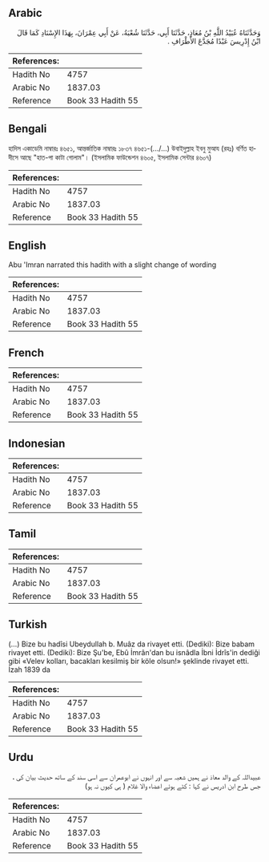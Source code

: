 ## Arabic


<div dir="rtl" lang="ar" style={{fontSize:'larger',backgroundColor:'#f8f9fa',padding:20}}>
وَحَدَّثَنَاهُ عُبَيْدُ اللَّهِ بْنُ مُعَاذٍ، حَدَّثَنَا أَبِي، حَدَّثَنَا شُعْبَةُ، عَنْ أَبِي عِمْرَانَ، بِهَذَا الإِسْنَادِ كَمَا قَالَ ابْنُ إِدْرِيسَ عَبْدًا مُجَدَّعَ الأَطْرَافِ ‏.‏
</div>
<div style={{backgroundColor:'#f8f9fa',padding:20, marginBottom: 10}}><table> <thead> <tr> <th>References:</th> <th></th> </tr> </thead> <tbody><tr><td>Hadith No</td><td>4757</td></tr><tr><td>Arabic No</td><td>1837.03</td></tr><tr><td>Reference</td><td>Book 33 Hadith 55</td></tr></tbody></table></div>

## Bengali


<div dir="ltr" lang="bn" style={{fontSize:'larger',backgroundColor:'#f8f9fa',padding:20}}>
হাদিস একাডেমি নাম্বারঃ ৪৬৫১, আন্তর্জাতিক নাম্বারঃ ১৮৩৭ ৪৬৫১-(.../...) উবাইদুল্লাহ ইবনু মুআয (রহঃ) বর্ণিত হাদীসে আছে "হাত-পা কাটা গোলাম"। (ইসলামিক ফাউন্ডেশন ৪৬০৫, ইসলামিক সেন্টার ৪৬০৭)
</div>
<div style={{backgroundColor:'#f8f9fa',padding:20, marginBottom: 10}}><table> <thead> <tr> <th>References:</th> <th></th> </tr> </thead> <tbody><tr><td>Hadith No</td><td>4757</td></tr><tr><td>Arabic No</td><td>1837.03</td></tr><tr><td>Reference</td><td>Book 33 Hadith 55</td></tr></tbody></table></div>

## English


<div dir="ltr" lang="en" style={{fontSize:'larger',backgroundColor:'#f8f9fa',padding:20}}>
Abu 'Imran narrated this hadith with a slight change of wording
</div>
<div style={{backgroundColor:'#f8f9fa',padding:20, marginBottom: 10}}><table> <thead> <tr> <th>References:</th> <th></th> </tr> </thead> <tbody><tr><td>Hadith No</td><td>4757</td></tr><tr><td>Arabic No</td><td>1837.03</td></tr><tr><td>Reference</td><td>Book 33 Hadith 55</td></tr></tbody></table></div>

## French


<div dir="ltr" lang="fr" style={{fontSize:'larger',backgroundColor:'#f8f9fa',padding:20}}>

</div>
<div style={{backgroundColor:'#f8f9fa',padding:20, marginBottom: 10}}><table> <thead> <tr> <th>References:</th> <th></th> </tr> </thead> <tbody><tr><td>Hadith No</td><td>4757</td></tr><tr><td>Arabic No</td><td>1837.03</td></tr><tr><td>Reference</td><td>Book 33 Hadith 55</td></tr></tbody></table></div>

## Indonesian


<div dir="ltr" lang="id" style={{fontSize:'larger',backgroundColor:'#f8f9fa',padding:20}}>

</div>
<div style={{backgroundColor:'#f8f9fa',padding:20, marginBottom: 10}}><table> <thead> <tr> <th>References:</th> <th></th> </tr> </thead> <tbody><tr><td>Hadith No</td><td>4757</td></tr><tr><td>Arabic No</td><td>1837.03</td></tr><tr><td>Reference</td><td>Book 33 Hadith 55</td></tr></tbody></table></div>

## Tamil


<div dir="ltr" lang="ta" style={{fontSize:'larger',backgroundColor:'#f8f9fa',padding:20}}>

</div>
<div style={{backgroundColor:'#f8f9fa',padding:20, marginBottom: 10}}><table> <thead> <tr> <th>References:</th> <th></th> </tr> </thead> <tbody><tr><td>Hadith No</td><td>4757</td></tr><tr><td>Arabic No</td><td>1837.03</td></tr><tr><td>Reference</td><td>Book 33 Hadith 55</td></tr></tbody></table></div>

## Turkish


<div dir="ltr" lang="tr" style={{fontSize:'larger',backgroundColor:'#f8f9fa',padding:20}}>
(…) Bize bu hadîsi Ubeydullah b. Muâz da rivayet etti. (Dediki): Bize babam rivayet etti. (Dediki): Bize Şu'be, Ebû İmrân'dan bu isnâdla İbni İdrîs'in dediği gibi «Velev kolları, bacakları kesilmiş bir köle olsun!» şeklinde rivayet etti. İzah 1839 da
</div>
<div style={{backgroundColor:'#f8f9fa',padding:20, marginBottom: 10}}><table> <thead> <tr> <th>References:</th> <th></th> </tr> </thead> <tbody><tr><td>Hadith No</td><td>4757</td></tr><tr><td>Arabic No</td><td>1837.03</td></tr><tr><td>Reference</td><td>Book 33 Hadith 55</td></tr></tbody></table></div>

## Urdu


<div dir="rtl" lang="ur" style={{fontSize:'larger',backgroundColor:'#f8f9fa',padding:20}}>
عبیداللہ کے والد معاذ نے ہمیں شعبہ سے اور انہوں نے ابوعمران سے اسی سند کے ساتھ حدیث بیان کی ، جس طرح ابن ادریس نے کہا : کٹے ہوئے اعضاء والا غلام ( ہی کیوں نہ ہو)
</div>
<div style={{backgroundColor:'#f8f9fa',padding:20, marginBottom: 10}}><table> <thead> <tr> <th>References:</th> <th></th> </tr> </thead> <tbody><tr><td>Hadith No</td><td>4757</td></tr><tr><td>Arabic No</td><td>1837.03</td></tr><tr><td>Reference</td><td>Book 33 Hadith 55</td></tr></tbody></table></div>